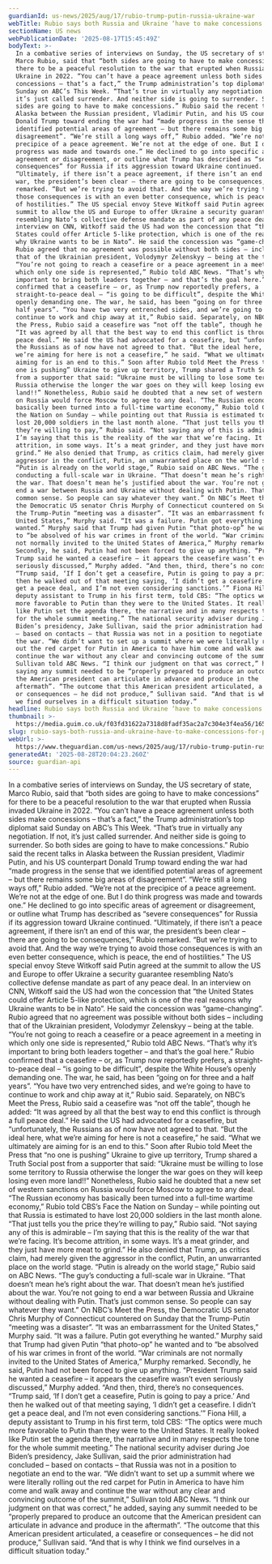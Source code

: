 ```yaml
---
guardianId: us-news/2025/aug/17/rubio-trump-putin-russia-ukraine-war
webTitle: Rubio says both Russia and Ukraine ‘have to make concessions’ for peace deal
sectionName: US news
webPublicationDate: '2025-08-17T15:45:49Z'
bodyText: >-
  In a combative series of interviews on Sunday, the US secretary of state,
  Marco Rubio, said that “both sides are going to have to make concessions” for
  there to be a peaceful resolution to the war that erupted when Russia invaded
  Ukraine in 2022. “You can’t have a peace agreement unless both sides make
  concessions – that’s a fact,” the Trump administration’s top diplomat said
  Sunday on ABC’s This Week. “That’s true in virtually any negotiation. If not,
  it’s just called surrender. And neither side is going to surrender. So both
  sides are going to have to make concessions.” Rubio said the recent talks in
  Alaska between the Russian president, Vladimir Putin, and his US counterpart
  Donald Trump toward ending the war had “made progress in the sense that we
  identified potential areas of agreement – but there remains some big areas of
  disagreement”. “We’re still a long ways off,” Rubio added. “We’re not at the
  precipice of a peace agreement. We’re not at the edge of one. But I do think
  progress was made and towards one.” He declined to go into specific areas of
  agreement or disagreement, or outline what Trump has described as “severe
  consequences” for Russia if its aggression toward Ukraine continued.
  “Ultimately, if there isn’t a peace agreement, if there isn’t an end of this
  war, the president’s been clear – there are going to be consequences,” Rubio
  remarked. “But we’re trying to avoid that. And the way we’re trying to avoid
  those consequences is with an even better consequence, which is peace, the end
  of hostilities.” The US special envoy Steve Witkoff said Putin agreed at the
  summit to allow the US and Europe to offer Ukraine a security guarantee
  resembling Nato’s collective defense mandate as part of any peace deal. In an
  interview on CNN, Witkoff said the US had won the concession that “the United
  States could offer Article 5-like protection, which is one of the real reasons
  why Ukraine wants to be in Nato”. He said the concession was “game-changing”.
  Rubio agreed that no agreement was possible without both sides – including
  that of the Ukrainian president, Volodymyr Zelenskyy – being at the table.
  “You’re not going to reach a ceasefire or a peace agreement in a meeting in
  which only one side is represented,” Rubio told ABC News. “That’s why it’s
  important to bring both leaders together – and that’s the goal here.” Rubio
  confirmed that a ceasefire – or, as Trump now reportedly prefers, a
  straight-to-peace deal – “is going to be difficult”, despite the White House’s
  openly demanding one. The war, he said, has been “going on for three and a
  half years”. “You have two very entrenched sides, and we’re going to have to
  continue to work and chip away at it,” Rubio said. Separately, on NBC’s Meet
  the Press, Rubio said a ceasefire was “not off the table”, though he added:
  “It was agreed by all that the best way to end this conflict is through a full
  peace deal.” He said the US had advocated for a ceasefire, but “unfortunately,
  the Russians as of now have not agreed to that. “But the ideal here, what
  we’re aiming for here is not a ceasefire,” he said. “What we ultimately are
  aiming for is an end to this.” Soon after Rubio told Meet the Press that “no
  one is pushing” Ukraine to give up territory, Trump shared a Truth Social post
  from a supporter that said: “Ukraine must be willing to lose some territory to
  Russia otherwise the longer the war goes on they will keep losing even more
  land!!” Nonetheless, Rubio said he doubted that a new set of western sanctions
  on Russia would force Moscow to agree to any deal. “The Russian economy has
  basically been turned into a full-time wartime economy,” Rubio told CBS’s Face
  the Nation on Sunday – while pointing out that Russia is estimated to have
  lost 20,000 soldiers in the last month alone. “That just tells you the price
  they’re willing to pay,” Rubio said. “Not saying any of this is admirable –
  I’m saying that this is the reality of the war that we’re facing. It’s become
  attrition, in some ways. It’s a meat grinder, and they just have more meat to
  grind.” He also denied that Trump, as critics claim, had merely given the
  aggressor in the conflict, Putin, an unwarranted place on the world stage.
  “Putin is already on the world stage,” Rubio said on ABC News. “The guy’s
  conducting a full-scale war in Ukraine. “That doesn’t mean he’s right about
  the war. That doesn’t mean he’s justified about the war. You’re not going to
  end a war between Russia and Ukraine without dealing with Putin. That’s just
  common sense. So people can say whatever they want.” On NBC’s Meet the Press,
  the Democratic US senator Chris Murphy of Connecticut countered on Sunday that
  the Trump-Putin “meeting was a disaster”. “It was an embarrassment for the
  United States,” Murphy said. “It was a failure. Putin got everything he
  wanted.” Murphy said that Trump had given Putin “that photo-op” he wanted and
  to “be absolved of his war crimes in front of the world. “War criminals are
  not normally invited to the United States of America,” Murphy remarked.
  Secondly, he said, Putin had not been forced to give up anything. “President
  Trump said he wanted a ceasefire – it appears the ceasefire wasn’t even
  seriously discussed,” Murphy added. “And then, third, there’s no consequences.
  “Trump said, ‘If I don’t get a ceasefire, Putin is going to pay a price.’ And
  then he walked out of that meeting saying, ‘I didn’t get a ceasefire. I didn’t
  get a peace deal, and I’m not even considering sanctions.’” Fiona Hill, a
  deputy assistant to Trump in his first term, told CBS: “The optics were much
  more favorable to Putin than they were to the United States. It really looked
  like Putin set the agenda there, the narrative and in many respects the tone
  for the whole summit meeting.” The national security adviser during Joe
  Biden’s presidency, Jake Sullivan, said the prior administration had concluded
  – based on contacts – that Russia was not in a position to negotiate an end to
  the war. “We didn’t want to set up a summit where we were literally rolling
  out the red carpet for Putin in America to have him come and walk away and
  continue the war without any clear and convincing outcome of the summit,”
  Sullivan told ABC News. “I think our judgment on that was correct,” he added,
  saying any summit needed to be “properly prepared to produce an outcome that
  the American president can articulate in advance and produce in the
  aftermath”. “The outcome that this American president articulated, a ceasefire
  or consequences – he did not produce,” Sullivan said. “And that is why I think
  we find ourselves in a difficult situation today.”
headline: Rubio says both Russia and Ukraine ‘have to make concessions’ for peace deal
thumbnail: >-
  https://media.guim.co.uk/f03fd31622a7318d8fadf35ac2a7c304e3f4ea56/165_0_1531_1225/500.jpg
slug: rubio-says-both-russia-and-ukraine-have-to-make-concessions-for-peace-deal
webUrl: >-
  https://www.theguardian.com/us-news/2025/aug/17/rubio-trump-putin-russia-ukraine-war
generatedAt: '2025-08-28T20:04:23.260Z'
source: guardian-api
---
```

In a combative series of interviews on Sunday, the US secretary of state, Marco Rubio, said that “both sides are going to have to make concessions” for there to be a peaceful resolution to the war that erupted when Russia invaded Ukraine in 2022. “You can’t have a peace agreement unless both sides make concessions – that’s a fact,” the Trump administration’s top diplomat said Sunday on ABC’s This Week. “That’s true in virtually any negotiation. If not, it’s just called surrender. And neither side is going to surrender. So both sides are going to have to make concessions.” Rubio said the recent talks in Alaska between the Russian president, Vladimir Putin, and his US counterpart Donald Trump toward ending the war had “made progress in the sense that we identified potential areas of agreement – but there remains some big areas of disagreement”. “We’re still a long ways off,” Rubio added. “We’re not at the precipice of a peace agreement. We’re not at the edge of one. But I do think progress was made and towards one.” He declined to go into specific areas of agreement or disagreement, or outline what Trump has described as “severe consequences” for Russia if its aggression toward Ukraine continued. “Ultimately, if there isn’t a peace agreement, if there isn’t an end of this war, the president’s been clear – there are going to be consequences,” Rubio remarked. “But we’re trying to avoid that. And the way we’re trying to avoid those consequences is with an even better consequence, which is peace, the end of hostilities.” The US special envoy Steve Witkoff said Putin agreed at the summit to allow the US and Europe to offer Ukraine a security guarantee resembling Nato’s collective defense mandate as part of any peace deal. In an interview on CNN, Witkoff said the US had won the concession that “the United States could offer Article 5-like protection, which is one of the real reasons why Ukraine wants to be in Nato”. He said the concession was “game-changing”. Rubio agreed that no agreement was possible without both sides – including that of the Ukrainian president, Volodymyr Zelenskyy – being at the table. “You’re not going to reach a ceasefire or a peace agreement in a meeting in which only one side is represented,” Rubio told ABC News. “That’s why it’s important to bring both leaders together – and that’s the goal here.” Rubio confirmed that a ceasefire – or, as Trump now reportedly prefers, a straight-to-peace deal – “is going to be difficult”, despite the White House’s openly demanding one. The war, he said, has been “going on for three and a half years”. “You have two very entrenched sides, and we’re going to have to continue to work and chip away at it,” Rubio said. Separately, on NBC’s Meet the Press, Rubio said a ceasefire was “not off the table”, though he added: “It was agreed by all that the best way to end this conflict is through a full peace deal.” He said the US had advocated for a ceasefire, but “unfortunately, the Russians as of now have not agreed to that. “But the ideal here, what we’re aiming for here is not a ceasefire,” he said. “What we ultimately are aiming for is an end to this.” Soon after Rubio told Meet the Press that “no one is pushing” Ukraine to give up territory, Trump shared a Truth Social post from a supporter that said: “Ukraine must be willing to lose some territory to Russia otherwise the longer the war goes on they will keep losing even more land!!” Nonetheless, Rubio said he doubted that a new set of western sanctions on Russia would force Moscow to agree to any deal. “The Russian economy has basically been turned into a full-time wartime economy,” Rubio told CBS’s Face the Nation on Sunday – while pointing out that Russia is estimated to have lost 20,000 soldiers in the last month alone. “That just tells you the price they’re willing to pay,” Rubio said. “Not saying any of this is admirable – I’m saying that this is the reality of the war that we’re facing. It’s become attrition, in some ways. It’s a meat grinder, and they just have more meat to grind.” He also denied that Trump, as critics claim, had merely given the aggressor in the conflict, Putin, an unwarranted place on the world stage. “Putin is already on the world stage,” Rubio said on ABC News. “The guy’s conducting a full-scale war in Ukraine. “That doesn’t mean he’s right about the war. That doesn’t mean he’s justified about the war. You’re not going to end a war between Russia and Ukraine without dealing with Putin. That’s just common sense. So people can say whatever they want.” On NBC’s Meet the Press, the Democratic US senator Chris Murphy of Connecticut countered on Sunday that the Trump-Putin “meeting was a disaster”. “It was an embarrassment for the United States,” Murphy said. “It was a failure. Putin got everything he wanted.” Murphy said that Trump had given Putin “that photo-op” he wanted and to “be absolved of his war crimes in front of the world. “War criminals are not normally invited to the United States of America,” Murphy remarked. Secondly, he said, Putin had not been forced to give up anything. “President Trump said he wanted a ceasefire – it appears the ceasefire wasn’t even seriously discussed,” Murphy added. “And then, third, there’s no consequences. “Trump said, ‘If I don’t get a ceasefire, Putin is going to pay a price.’ And then he walked out of that meeting saying, ‘I didn’t get a ceasefire. I didn’t get a peace deal, and I’m not even considering sanctions.’” Fiona Hill, a deputy assistant to Trump in his first term, told CBS: “The optics were much more favorable to Putin than they were to the United States. It really looked like Putin set the agenda there, the narrative and in many respects the tone for the whole summit meeting.” The national security adviser during Joe Biden’s presidency, Jake Sullivan, said the prior administration had concluded – based on contacts – that Russia was not in a position to negotiate an end to the war. “We didn’t want to set up a summit where we were literally rolling out the red carpet for Putin in America to have him come and walk away and continue the war without any clear and convincing outcome of the summit,” Sullivan told ABC News. “I think our judgment on that was correct,” he added, saying any summit needed to be “properly prepared to produce an outcome that the American president can articulate in advance and produce in the aftermath”. “The outcome that this American president articulated, a ceasefire or consequences – he did not produce,” Sullivan said. “And that is why I think we find ourselves in a difficult situation today.”
